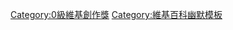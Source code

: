 {{Encourage
|title       = 0级维基创作奖
|stripe      = 0
|bgcolor     = #BFE690
|stripecolor = #0188A8
|fontcolor   = black
|align       = {{{align|right}}}
|link        = Category:0級維基創作獎
}}
<includeonly>[[Category:0級維基創作獎]]</includeonly>
<!--[[File:ProduceStar{{{1}}}A.png|right]]-->
<noinclude>{{Humor}}[[Category:維基百科幽默模板]]</noinclude>